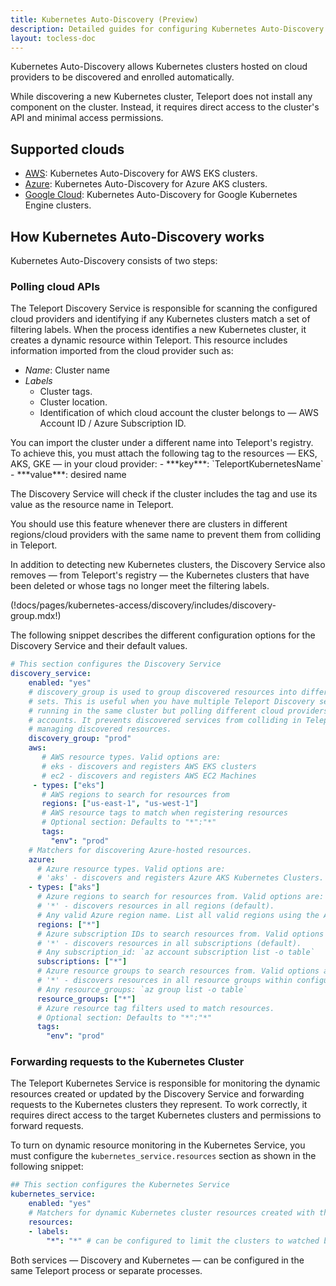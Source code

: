 ```yaml
---
title: Kubernetes Auto-Discovery (Preview)
description: Detailed guides for configuring Kubernetes Auto-Discovery.
layout: tocless-doc
---
```


Kubernetes Auto-Discovery allows Kubernetes clusters
hosted on cloud providers to be discovered and enrolled automatically.

While discovering a new Kubernetes cluster, Teleport does not install any component
on the cluster. Instead, it requires direct access to the cluster's API and
minimal access permissions.

## Supported clouds

- [AWS](./discovery/aws.mdx): Kubernetes Auto-Discovery for AWS EKS clusters.
- [Azure](./discovery/azure.mdx): Kubernetes Auto-Discovery for Azure AKS clusters.
- [Google Cloud](./discovery/google-cloud.mdx): Kubernetes Auto-Discovery for
  Google Kubernetes Engine clusters.

## How Kubernetes Auto-Discovery works

Kubernetes Auto-Discovery consists of two steps:

### Polling cloud APIs

The Teleport Discovery Service is responsible for scanning the configured cloud
providers and identifying if any Kubernetes clusters match a set of filtering labels.
When the process identifies a new Kubernetes cluster, it creates a dynamic
resource within Teleport. This resource includes information imported from the
cloud provider such as:

- *Name*: Cluster name
- *Labels*
  - Cluster tags.
  - Cluster location.
  - Identification of which cloud account the cluster belongs to — AWS Account ID / Azure Subscription ID.

<Notice type="tip">
You can import the cluster under a different name into Teleport's registry.
To achieve this, you must attach the following tag to the resources — EKS, AKS, GKE — in your cloud provider:
 - ***key***: `TeleportKubernetesName`
 - ***value***: desired name

The Discovery Service will check if the cluster includes the tag and use its value
as the resource name in Teleport.

You should use this feature whenever there are clusters in different regions/cloud providers
with the same name to prevent them from colliding in Teleport.

</Notice>

In addition to detecting new Kubernetes clusters, the Discovery Service also removes
— from Teleport's registry — the Kubernetes clusters that have been deleted or whose tags
no longer meet the filtering labels.

(!docs/pages/kubernetes-access/discovery/includes/discovery-group.mdx!)

The following snippet describes the different configuration options for the Discovery Service
and their default values.

```yaml
# This section configures the Discovery Service
discovery_service:
    enabled: "yes"
    # discovery_group is used to group discovered resources into different
    # sets. This is useful when you have multiple Teleport Discovery services
    # running in the same cluster but polling different cloud providers or cloud
    # accounts. It prevents discovered services from colliding in Teleport when
    # managing discovered resources.
    discovery_group: "prod"
    aws:
       # AWS resource types. Valid options are:
       # eks - discovers and registers AWS EKS clusters
       # ec2 - discovers and registers AWS EC2 Machines
     - types: ["eks"]
       # AWS regions to search for resources from
       regions: ["us-east-1", "us-west-1"]
       # AWS resource tags to match when registering resources
       # Optional section: Defaults to "*":"*"
       tags:
         "env": "prod"
    # Matchers for discovering Azure-hosted resources.
    azure:
      # Azure resource types. Valid options are:
      # 'aks' - discovers and registers Azure AKS Kubernetes Clusters.
    - types: ["aks"]
      # Azure regions to search for resources from. Valid options are:
      # '*' - discovers resources in all regions (default).
      # Any valid Azure region name. List all valid regions using the Azure "az" cli: `az account list-locations -o table`
      regions: ["*"]
      # Azure subscription IDs to search resources from. Valid options are:
      # '*' - discovers resources in all subscriptions (default).
      # Any subscription_id: `az account subscription list -o table`
      subscriptions: ["*"]
      # Azure resource groups to search resources from. Valid options are:
      # '*' - discovers resources in all resource groups within configured subscription(s) (default).
      # Any resource_groups: `az group list -o table`
      resource_groups: ["*"]
      # Azure resource tag filters used to match resources.
      # Optional section: Defaults to "*":"*"
      tags:
        "env": "prod"
```

### Forwarding requests to the Kubernetes Cluster

The Teleport Kubernetes Service is responsible for monitoring the dynamic resources created or
updated by the Discovery Service and forwarding requests to the Kubernetes clusters they represent.
To work correctly, it requires direct access to the target Kubernetes clusters and
permissions to forward requests.

To turn on dynamic resource monitoring in the Kubernetes Service, you must configure
the `kubernetes_service.resources` section as shown in the following snippet:

```yaml
## This section configures the Kubernetes Service
kubernetes_service:
    enabled: "yes"
    # Matchers for dynamic Kubernetes cluster resources created with the "tctl create" command or by Kubernetes auto-discovery.
    resources:
    - labels:
        "*": "*" # can be configured to limit the clusters to watched by this service.
```

Both services — Discovery and Kubernetes — can be configured in the same
Teleport process or separate processes.

